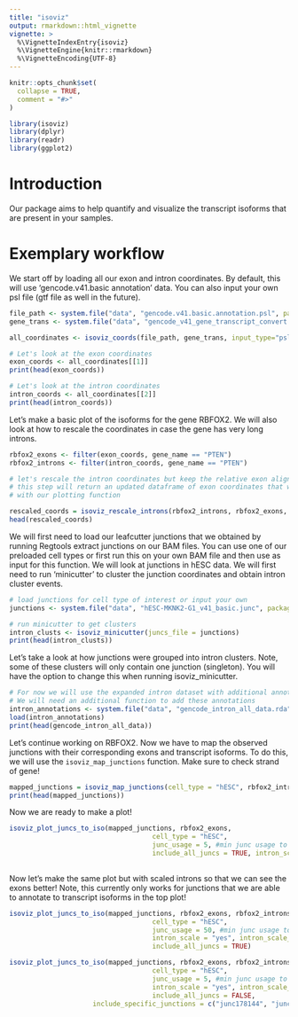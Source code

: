 ```yaml
---
title: "isoviz"
output: rmarkdown::html_vignette
vignette: >
  %\VignetteIndexEntry{isoviz}
  %\VignetteEngine{knitr::rmarkdown}
  %\VignetteEncoding{UTF-8}
---
```


```r
knitr::opts_chunk$set(
  collapse = TRUE,
  comment = "#>"
)
```

```r
library(isoviz)
library(dplyr)
library(readr)
library(ggplot2)
```

# Introduction

Our package aims to help quantify and visualize the transcript isoforms that are present in your samples.

# Exemplary workflow

We start off by loading all our exon and intron coordinates. By default, this will use 'gencode.v41.basic annotation' data. You can also input your own psl file (gtf file as well in the future).

```r
file_path <- system.file("data", "gencode.v41.basic.annotation.psl", package="isoviz")
gene_trans <- system.file("data", "gencode_v41_gene_transcript_convert.txt", package="isoviz")

all_coordinates <- isoviz_coords(file_path, gene_trans, input_type="psl") #use default genome .psl file  
```

```r
# Let's look at the exon coordinates 
exon_coords <- all_coordinates[[1]]
print(head(exon_coords))

# Let's look at the intron coordinates 
intron_coords <- all_coordinates[[2]]
print(head(intron_coords))
```

Let's make a basic plot of the isoforms for the gene RBFOX2. We will also look at how to rescale the coordinates in case the gene has very long introns.

```r
rbfox2_exons <- filter(exon_coords, gene_name == "PTEN")
rbfox2_introns <- filter(intron_coords, gene_name == "PTEN")

# let's rescale the intron coordinates but keep the relative exon alignments 
# this step will return an updated dataframe of exon coordinates that we can use 
# with our plotting function

rescaled_coords = isoviz_rescale_introns(rbfox2_introns, rbfox2_exons, width_rescale=10) 
head(rescaled_coords)
```

We will first need to load our leafcutter junctions that we obtained by running Regtools extract junctions on our BAM files. You can use one of our preloaded cell types or first run this on your own BAM file and then use as input for this function. We will look at junctions in hESC data. We will first need to run 'minicutter' to cluster the junction coordinates and obtain intron cluster events.

```r

# load junctions for cell type of interest or input your own
junctions <- system.file("data", "hESC-MKNK2-G1_v41_basic.junc", package="isoviz")

# run minicutter to get clusters 
intron_clusts <- isoviz_minicutter(juncs_file = junctions)
print(head(intron_clusts))
```

Let's take a look at how junctions were grouped into intron clusters. Note, some of these clusters will only contain one junction (singleton). You will have the option to change this when running isoviz_minicutter.

```r
# For now we will use the expanded intron dataset with additional annotations by Megan 
# We will need an additional function to add these annotations 
intron_annotations <- system.file("data", "gencode_intron_all_data.rda", package="isoviz")
load(intron_annotations)
print(head(gencode_intron_all_data))
```

Let's continue working on RBFOX2. Now we have to map the observed junctions with their corresponding exons and transcript isoforms. To do this, we will use the `isoviz_map_junctions` function. Make sure to check strand of gene!

```r
mapped_junctions = isoviz_map_junctions(cell_type = "hESC", rbfox2_introns, intron_clusts, gencode_intron_all_data)
print(head(mapped_junctions))
```

Now we are ready to make a plot! 
```r
isoviz_plot_juncs_to_iso(mapped_junctions, rbfox2_exons,
                                    cell_type = "hESC",
                                    junc_usage = 5, #min junc usage to be included 
                                    include_all_juncs = TRUE, intron_scale = "no")
  
```
Now let's make the same plot but with scaled introns so that we can see the exons better! 
Note, this currently only works for junctions that we are able to annotate to transcript isoforms in the top plot! 

```r
isoviz_plot_juncs_to_iso(mapped_junctions, rbfox2_exons, rbfox2_introns,
                                    cell_type = "hESC",
                                    junc_usage = 50, #min junc usage to be included 
                                    intron_scale = "yes", intron_scale_width = 10,
                                    include_all_juncs = TRUE)
```
```r
isoviz_plot_juncs_to_iso(mapped_junctions, rbfox2_exons, rbfox2_introns,
                                    cell_type = "hESC",
                                    junc_usage = 5, #min junc usage to be included 
                                    intron_scale = "yes", intron_scale_width = 2,
                                    include_all_juncs = FALSE, 
                     include_specific_junctions = c("junc178144", "junc178139"))
```

